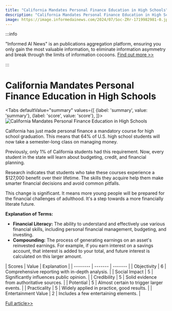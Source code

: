 ```yaml
---
title: "California Mandates Personal Finance Education in High Schools"
description: "California Mandates Personal Finance Education in High Schools"
image: https://image.informedainews.com/2024/07/Soc-ZRr-1719982981-0.jpg
---
```



:::info

"Informed AI News" is an publications aggregation platform, ensuring you only gain the most valuable information, to eliminate information asymmetry and break through the limits of information cocoons.  [Find out more >>](/)

:::

# California Mandates Personal Finance Education in High Schools


<Tabs
	defaultValue="summary"
	values={[
	{label: 'summary', value: 'summary'},
	{label: 'score', value: 'score'},
]}>
<TabItem value="summary">
<img
  src="https://image.informedainews.com/2024/07/Soc-ZRr-1719982981-0.jpg"
  alt="California Mandates Personal Finance Education in High Schools"
/>



California has just made personal finance a mandatory course for high school graduation. This means that 64% of U.S. high school students will now take a semester-long class on managing money.

Previously, only 1% of California students had this requirement. Now, every student in the state will learn about budgeting, credit, and financial planning.

Research indicates that students who take these courses experience a $127,000 benefit over their lifetime. The skills they acquire help them make smarter financial decisions and avoid common pitfalls.

This change is significant. It means more young people will be prepared for the financial challenges of adulthood. It's a step towards a more financially literate future.

**Explanation of Terms:**
- **Financial Literacy:** The ability to understand and effectively use various financial skills, including personal financial management, budgeting, and investing.
- **Compounding:** The process of generating earnings on an asset's reinvested earnings. For example, if you earn interest on a savings account, that interest is added to your total, and future interest is calculated on this larger amount.
</TabItem>
<TabItem value="score">
	| Scores     | Value   | Explanation |
	| -------- | ------- | ------- |
	| Objectivity  | 6    | Comprehensive reporting with in-depth analysis.    |
	| Social Impact | 5     | Significantly influences public opinion.    |
	| Credibility    | 5    | Solid evidence from authoritative sources.    |
	| Potential    | 5    | Almost certain to trigger larger events.    |
	| Practicality    | 5    | Widely applied in practice, good results.    |
	| Entertainment Value    | 2    | Includes a few entertaining elements.    |
</TabItem>
</Tabs>

[Full article>>](https://www.cnbc.com/2024/07/02/op-ed-california-financial-literacy-law-is-a-commitment-to-the-future.html)
